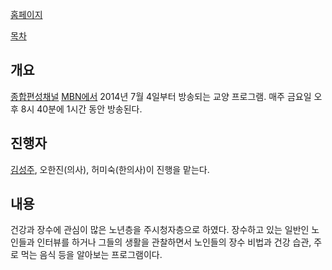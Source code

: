 [http://www.mbn.co.kr/pages/vod/programMain.php?progCode=660 홈페이지]

[[목차]]
== 개요 ==
[[종합편성채널]] [[MBN]]에서 2014년 7월 4일부터 방송되는 교양 프로그램. 매주 금요일 오후 8시 40분에 1시간 동안 방송된다.

== 진행자 ==
[[김성주]], 오한진(의사), 허미숙(한의사)이 진행을 맡는다.

== 내용 ==
건강과 장수에 관심이 많은 노년층을 주시청자층으로 하였다. 장수하고 있는 일반인 노인들과 인터뷰를 하거나 그들의 생활을 관찰하면서 노인들의 장수 비법과 건강 습관, 주로 먹는 음식 등을 알아보는 프로그램이다.
